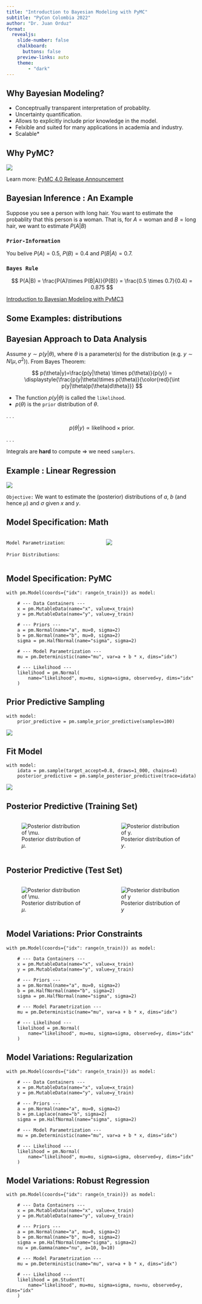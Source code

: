 ```yaml
---
title: "Introduction to Bayesian Modeling with PyMC"
subtitle: "PyCon Colombia 2022"
author: "Dr. Juan Orduz"
format:
  revealjs: 
    slide-number: false
    chalkboard: 
      buttons: false
    preview-links: auto
    theme:
        - "dark"
---
```


## Why Bayesian Modeling?

::: incremental
- Conceptrually transparent interpretation of probablity.
- Uncertainty quantification.
- Allows to explicitly include prior knowledge in the model.
- Felxible and suited for many applications in academia and industry.
- Scalable*
:::

## Why PyMC?


![](pyconco22_orduz_files/images/pymc4_announcement.png)

::: footer
Learn more: [PyMC 4.0 Release Announcement](https://www.pymc.io/blog/v4_announcement.html)
:::

## Bayesian Inference \: An Example

Suppose you see a person with long hair. You want to estimate the probablity that this person is a woman. That is, for $A = \text{woman}$ and $B = \text{long hair}$, we want to estimate $P(A|B)$

### `Prior-Information`

You belive $P(A) = 0.5$, $P(B)=0.4$ and $P(B|A) = 0.7$.

### `Bayes Rule`
$$
P(A|B) = \frac{P(A)\times P(B|A)}{P(B)} = \frac{0.5 \times 0.7}{0.4} = 0.875
$$

::: footer
[Introduction to Bayesian Modeling with PyMC3](https://juanitorduz.github.io/intro_pymc3/)
:::

## Some Examples\: distributions 

## Bayesian Approach to Data Analysis

Assume $y\sim p(y|\theta)$, where $\theta$ is a parameter(s) for the distribution (e.g. $y\sim N(\mu, \sigma^2)$). From Bayes Theorem:

$$
p(\theta|y)=\frac{p(y|\theta) \times p(\theta)}{p(y)} = 
\displaystyle{\frac{p(y|\theta)\times p(\theta)}{\color{red}{\int p(y|\theta)p(\theta)d\theta}}}
$$

::: incremental
- The function $p(y|\theta)$ is called the `likelihood`.
- $p(\theta)$ is the `prior` distribution of $\theta$.
:::

. . .

$$
p(\theta|y)  \propto \text{likelihood} \times \text{prior}.
$$

. . .

Integrals are **hard** to compute $\Longrightarrow$ we need `samplers`.

::: footer
:::

## Example \: Linear Regression

\begin{align*}
y & \sim \text{Normal}(\mu, \sigma^2)\\
\mu & = a + bx
\end{align*}

![](pymc_lr_files/pymc_lr_3_0.svg){fig-align="center"}

`Objective:` We want to estimate the (posterior) distributions of $a$, $b$ (and hence $\mu$) and $\sigma$ given $x$ and $y$.

::: footer
:::

## Model Specification: Math

::: columns
::: {.column width="50%"}
`Model Parametrization`:
\begin{align*}
y & \sim \text{Normal}(\mu, \sigma^2)\\
\mu & = a + bx \\
\end{align*}

`Prior Distributions`:
\begin{align*}
a & \sim \text{Normal}(0, 2)\\
b & \sim \text{Normal}(0, 2) \\
\sigma & \sim \text{HalfNormal}(2)
\end{align*}
:::
::: {.column width="50%"}
![](pymc_lr_files/pymc_lr_5_0.svg){fig-align="center"}
:::
:::

::: footer
:::

## Model Specification: PyMC

``` .python
with pm.Model(coords={"idx": range(n_train)}) as model:

    # --- Data Containers ---
    x = pm.MutableData(name="x", value=x_train)
    y = pm.MutableData(name="y", value=y_train)
    
    # --- Priors ---
    a = pm.Normal(name="a", mu=0, sigma=2)
    b = pm.Normal(name="b", mu=0, sigma=2)
    sigma = pm.HalfNormal(name="sigma", sigma=2)
    
    # --- Model Parametrization ---
    mu = pm.Deterministic(name="mu", var=a + b * x, dims="idx")
    
    # --- Likelihood ---
    likelihood = pm.Normal(
        name="likelihood", mu=mu, sigma=sigma, observed=y, dims="idx"
    )
```

## Prior Predictive Sampling

``` .python
with model:
    prior_predictive = pm.sample_prior_predictive(samples=100)
```

![](pymc_lr_files/pymc_lr_8_0.svg){fig-align="center"}

## Fit Model

``` .python
with model:
    idata = pm.sample(target_accept=0.8, draws=1_000, chains=4)
    posterior_predictive = pm.sample_posterior_predictive(trace=idata)
```

![](pymc_lr_files/pymc_lr_14_0.svg){fig-align="center"}

## Posterior Predictive (Training Set)

::: columns
::: {.column width="50%"}
![Posterior distribution of $\mu$.](pymc_lr_files/pymc_lr_16_0.svg)
:::
::: {.column width="50%"}
![Posterior distribution of $y$.](pymc_lr_files/pymc_lr_17_0.svg)
:::
:::


## Posterior Predictive (Test Set)

::: columns
::: {.column width="50%"}
![Posterior distribution of $\mu$.](pymc_lr_files/pymc_lr_21_0.svg)
:::
::: {.column width="50%"}
![Posterior distribution of $y$](pymc_lr_files/pymc_lr_22_0.svg)
:::
:::

## Model Variations: Prior Constraints

``` .python
with pm.Model(coords={"idx": range(n_train)}) as model:
    
    # --- Data Containers ---
    x = pm.MutableData(name="x", value=x_train)
    y = pm.MutableData(name="y", value=y_train)
    
    # --- Priors ---
    a = pm.Normal(name="a", mu=0, sigma=2)
    b = pm.HalfNormal(name="b", sigma=2)
    sigma = pm.HalfNormal(name="sigma", sigma=2)
    
    # --- Model Parametrization ---
    mu = pm.Deterministic(name="mu", var=a + b * x, dims="idx")
    
    # --- Likelihood ---
    likelihood = pm.Normal(
        name="likelihood", mu=mu, sigma=sigma, observed=y, dims="idx"
    )
```

## Model Variations: Regularization

``` .python
with pm.Model(coords={"idx": range(n_train)}) as model:
    
    # --- Data Containers ---
    x = pm.MutableData(name="x", value=x_train)
    y = pm.MutableData(name="y", value=y_train)
    
    # --- Priors ---
    a = pm.Normal(name="a", mu=0, sigma=2)
    b = pm.Laplace(name="b", sigma=2)
    sigma = pm.HalfNormal(name="sigma", sigma=2)
    
    # --- Model Parametrization ---
    mu = pm.Deterministic(name="mu", var=a + b * x, dims="idx")
    
    # --- Likelihood ---
    likelihood = pm.Normal(
        name="likelihood", mu=mu, sigma=sigma, observed=y, dims="idx"
    )
```

## Model Variations: Robust Regression

``` .python
with pm.Model(coords={"idx": range(n_train)}) as model:
    
    # --- Data Containers ---
    x = pm.MutableData(name="x", value=x_train)
    y = pm.MutableData(name="y", value=y_train)
    
    # --- Priors ---
    a = pm.Normal(name="a", mu=0, sigma=2)
    b = pm.Normal(name="b", mu=0, sigma=2)
    sigma = pm.HalfNormal(name="sigma", sigma=2)
    nu = pm.Gamma(name="nu", a=10, b=10)
    
    # --- Model Parametrization ---
    mu = pm.Deterministic(name="mu", var=a + b * x, dims="idx")
    
    # --- Likelihood ---
    likelihood = pm.StudentT(
        name="likelihood", mu=mu, sigma=sigma, nu=nu, observed=y, dims="idx"
    )
```